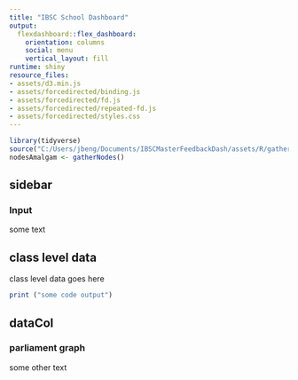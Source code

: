 ```yaml
---
title: "IBSC School Dashboard"
output:
  flexdashboard::flex_dashboard:
    orientation: columns
    social: menu
    vertical_layout: fill
runtime: shiny
resource_files:
- assets/d3.min.js
- assets/forcedirected/binding.js
- assets/forcedirected/fd.js
- assets/forcedirected/repeated-fd.js
- assets/forcedirected/styles.css
---
```


```r
library(tidyverse)
source("C:/Users/jbeng/Documents/IBSCMasterFeedbackDash/assets/R/gatherNodes.R")
nodesAmalgam <- gatherNodes()

```

sidebar {.sidebar}
--------------------------------------------------------------------------------

### Input

some text


class level data {data-width=400}
--------------------------------------------------------------------------------

class level data goes here

```r
print ("some code output")

```

dataCol {data-width=900}
--------------------------------------------------------------------------------
### parliament graph

some other text
